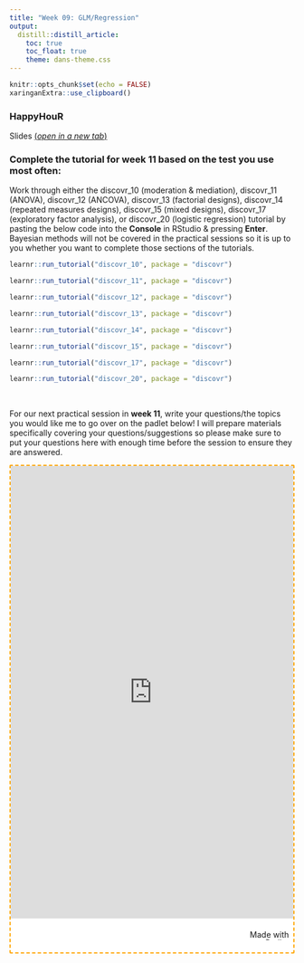 ```yaml
---
title: "Week 09: GLM/Regression"
output:
  distill::distill_article:
    toc: true
    toc_float: true
    theme: dans-theme.css
---
```


```r
knitr::opts_chunk$set(echo = FALSE)
xaringanExtra::use_clipboard()
```

### HappyHouR 

Slides [(*open in a new tab*)](){target="_blank"}

<!--

<iframe id="inlineFrameExample"
    title="Inline Frame Example"
    height="360"
    src="">
</iframe>
-->

### Complete the tutorial for **week 11** based on the test you use most often: 

:::ojtask

Work through either the discovr_10 (moderation & mediation), discovr_11 (ANOVA), discovr_12 (ANCOVA), discovr_13 (factorial designs), discovr_14 (repeated measures designs), discovr_15 (mixed designs), discovr_17 (exploratory factor analysis), or discovr_20 (logistic regression) tutorial by pasting the below code into the **Console** in RStudio & pressing **Enter**. Bayesian methods will not be covered in the practical sessions so it is up to you whether you want to complete those sections of the tutorials. 

```r
learnr::run_tutorial("discovr_10", package = "discovr")
```

```r
learnr::run_tutorial("discovr_11", package = "discovr")
```

```r
learnr::run_tutorial("discovr_12", package = "discovr")
```

```r
learnr::run_tutorial("discovr_13", package = "discovr")
```

```r
learnr::run_tutorial("discovr_14", package = "discovr")
```

```r
learnr::run_tutorial("discovr_15", package = "discovr")
```

```r
learnr::run_tutorial("discovr_17", package = "discovr")
```

```r
learnr::run_tutorial("discovr_20", package = "discovr")
```

:::

<br>

For our next practical session in **week 11**, write your questions/the topics you would like me to go over on the padlet below! I will prepare materials specifically covering your questions/suggestions so please make sure to put your questions here with enough time before the session to ensure they are answered.


::: {.padlet-embed style="border: dashed 2px orange; rgba(0,0,0,0.1);border-radius:2px;box-sizing:border-box;overflow:hidden;position:relative;width:100%;background:white"}
<p style="padding:0;margin:0">

<iframe src="https://uofsussex.padlet.org/de84/9gba8ktbw8egpqwm" frameborder="0" allow="camera;microphone;geolocation" style="width:100%;height:800px;display:block;padding:0;margin:0">

</iframe>

</p>

::: {style="padding:8px;text-align:right;margin:0;"}
<a href="https://padlet.com?ref=embed" style="padding:0;margin:0;border:none;display:block;line-height:1;height:16px" target="_blank"><img src="https://padlet.net/embeds/made_with_padlet.png" alt="Made with Padlet" width="86" height="16" style="padding:0;margin:0;background:none;border:none;display:inline;box-shadow:none"/></a>
:::
:::



<br>
